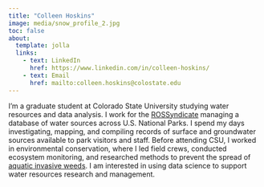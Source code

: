 ```yaml
---
title: "Colleen Hoskins"
image: media/snow_profile_2.jpg
toc: false
about: 
  template: jolla
  links:
    - text: LinkedIn
      href: https://www.linkedin.com/in/colleen-hoskins/
    - text: Email
      href: mailto:colleen.hoskins@colostate.edu
---
```


I’m a graduate student at Colorado State University studying water resources and data analysis. I work for the [ROSSyndicate](https://rossyndicate.com/) managing a database of water sources across U.S. National Parks. I spend my days investigating, mapping, and compiling records of surface and groundwater sources available to park visitors and staff. Before attending CSU, I worked in environmental conservation, where I led field crews, conducted ecosystem monitoring, and researched methods to prevent the spread of [aquatic invasive weeds](https://tahoekeysweeds.org/). I am interested in using data science to support water resources research and management.
